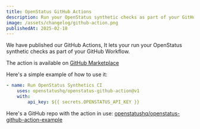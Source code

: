 ```yaml
---
title: OpenStatus GitHub Actions
description: Run your OpenStatus synthetic checks as part of your GitHub Workflow.
image: /assets/changelog/github-action.png
publishedAt: 2025-02-18
---
```


We have published our GitHub Actions, It lets your run your OpenStatus synthetic checks as part of your GitHub Workflow.

The action is available on [GitHub Marketplace](https://github.com/marketplace/actions/openstatus-synthetics-ci)

Here's a simple example of how to use it:

```yaml
- name: Run OpenStatus Synthetics CI
    uses: openstatushq/openstatus-github-action@v1
    with:
        api_key: ${{ secrets.OPENSTATUS_API_KEY }}
```

Here's a GitHub repo with the action in use: [openstatushq/openstatus-github-action-example](https://github.com/openstatusHQ/github-action-tester)